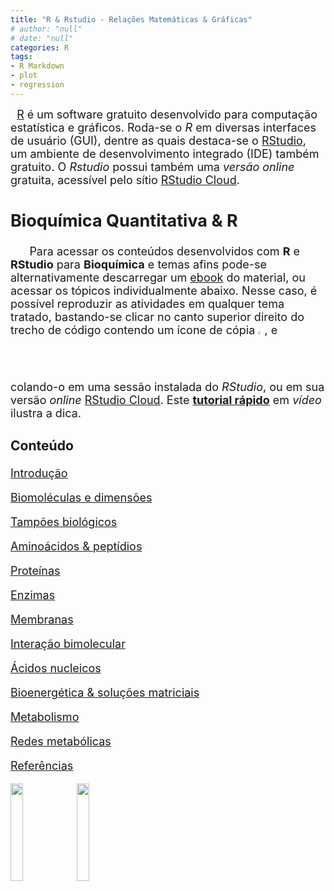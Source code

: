 ```yaml
---
title: "R & Rstudio - Relações Matemáticas & Gráficas"
# author: "null"
# date: "null"
categories: R
tags:
- R Markdown
- plot
- regression
---
```


<!-- Google tag (gtag.js) ## se não funcionar o default, tem que colocar essa tag em cada página do sítio--> 
<script async src="https://www.googletagmanager.com/gtag/js?id=G-S1L73VGCG5"></script>
<script>
  window.dataLayer = window.dataLayer || [];
  function gtag(){dataLayer.push(arguments);}
  gtag('js', new Date());

  gtag('config', 'G-S1L73VGCG5');
</script>

<font size="4">

|   [R](https://cran.r-project.org/) é um software gratuito desenvolvido para computação estatística e gráficos. Roda-se o *R* em diversas interfaces de usuário (GUI), dentre as quais destaca-se o [RStudio](https://www.rstudio.com/), um ambiente de desenvolvimento integrado (IDE) também gratuito. O *Rstudio* possui também uma *versão online* gratuita, acessível pelo sítio [RStudio Cloud](https://rstudio.cloud/).


## Bioquímica Quantitativa & R

|       Para acessar os conteúdos desenvolvidos com **R** e **RStudio** para **Bioquímica** e temas afins pode-se alternativamente descarregar um  [ebook](.\bioquantiR.pdf) do material, ou acessar os tópicos individualmente abaixo. Nesse caso, é possível reproduzir as atividades em qualquer tema tratado, bastando-se clicar no canto superior direito do trecho de código contendo um ícone de cópia ![ copiar ](icon_copiar.png){width=2%}, e colando-o em uma sessão instalada do *RStudio*, ou em sua versão *online* [RStudio Cloud](https://login.rstudio.cloud/). Este [**tutorial rápido**](https://youtu.be/LF99kO8DE6Y){target="\_blank"} em *vídeo* ilustra a dica.

### Conteúdo

[Introdução](.\introdução.html){target="_blank"}

[Biomoléculas e dimensões](.\biomol.html){target="_blank"}

[Tampões biológicos](.\tampões-biológicos.html){target="_blank"}

[Aminoácidos & peptídios](.\AAcido.html){target="_blank"}

[Proteínas](.\Proteinas.html){target="_blank"}

[Enzimas](.\Enzimas.html){target="_blank"}

[Membranas](.\membranas.html){target="_blank"}

[Interação bimolecular](.\Binding.html){target="_blank"}

[Ácidos nucleicos](.\acNucl.html){target="_blank"}

[Bioenergética & soluções matriciais](.\Bioenerg.html){target="_blank"}

[Metabolismo](.\Metabolismo.html){target="_blank"}

[Redes metabólicas](.\redesMet.html){target="_blank"}

[Referências](.\referencias.html){target="_blank"}



![](r.logo.jpeg){width=20%}
![](rstudio.png){width=20%}

</font>
